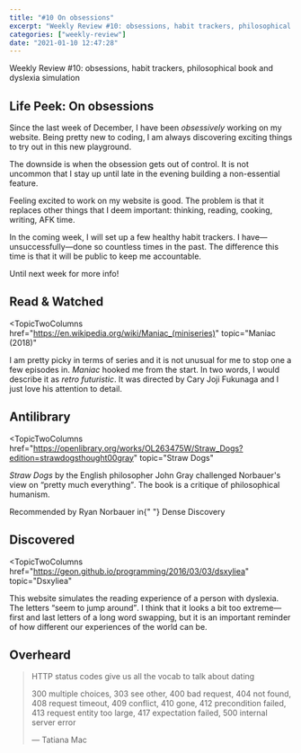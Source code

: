 ```yaml
---
title: "#10 On obsessions"
excerpt: "Weekly Review #10: obsessions, habit trackers, philosophical book and dyslexia simulation"
categories: ["weekly-review"]
date: "2021-01-10 12:47:28"
---
```


<Flex>
  <Column double>
    <FeaturedArtistImage
      artistHref="https://dribbble.com/shots/3833442-Meh"
      imageSrc="https://cdn.dribbble.com/users/3460/screenshots/3833442/meh.png"
      imageAlt="Meh print by Ryan Putnam"
      artistName="Ryan Putnam"
    />
  </Column>
  <Column>
    <p>
      Weekly Review #10: obsessions, habit trackers, philosophical book and
      dyslexia simulation
    </p>
  </Column>
</Flex>

## Life Peek: On obsessions

Since the last week of December, I have been _obsessively_ working on my website. Being pretty new to coding, I am always discovering exciting things to try out in this new playground.

The downside is when the obsession gets out of control. It is not uncommon that I stay up until late in the evening building a non-essential feature.

Feeling excited to work on my website is good. The problem is that it replaces other things that I deem important: thinking, reading, cooking, writing, AFK time.

In the coming week, I will set up a few healthy habit trackers. I have—unsuccessfully—done so countless times in the past. The difference this time is that it will be public to keep me accountable.

Until next week for more info!

## Read & Watched

<TopicTwoColumns
  href="https://en.wikipedia.org/wiki/Maniac_(miniseries)"
  topic="Maniac (2018)"
>
  <p>
    I am pretty picky in terms of series and it is not unusual for me to stop
    one a few episodes in. <cite>Maniac</cite> hooked me from the start. In two
    words, I would describe it as <em>retro futuristic</em>. It was directed by
    Cary Joji Fukunaga and I just love his attention to detail.
  </p>
</TopicTwoColumns>

## Antilibrary

<TopicTwoColumns
  href="https://openlibrary.org/works/OL263475W/Straw_Dogs?edition=strawdogsthought00gray"
  topic="Straw Dogs"
>
  <p>
    <cite>Straw Dogs</cite> by the English philosopher John Gray challenged
    Norbauer's view on <q>pretty much everything</q>. The book is a critique of
    philosophical humanism.
  </p>
  <Comment>
    Recommended by Ryan Norbauer in{" "}
    <Link href="https://www.densediscovery.com/issues/119/">
      Dense Discovery
    </Link>
  </Comment>
</TopicTwoColumns>

## Discovered

<TopicTwoColumns
  href="https://geon.github.io/programming/2016/03/03/dsxyliea"
  topic="Dsxyliea"
>
  <p>
    This website simulates the reading experience of a person with dyslexia. The
    letters <q>seem to jump around</q>. I think that it looks a bit too
    extreme—first and last letters of a long word swapping, but it is an
    important reminder of how different our experiences of the world can be.
  </p>
</TopicTwoColumns>

## Overheard

> HTTP status codes give us all the vocab to talk about dating
>
> 300 multiple choices, 303 see other, 400 bad request, 404 not found, 408 request timeout, 409 conflict, 410 gone, 412 precondition failed, 413 request entity too large, 417 expectation failed, 500 internal server error
>
> — Tatiana Mac
